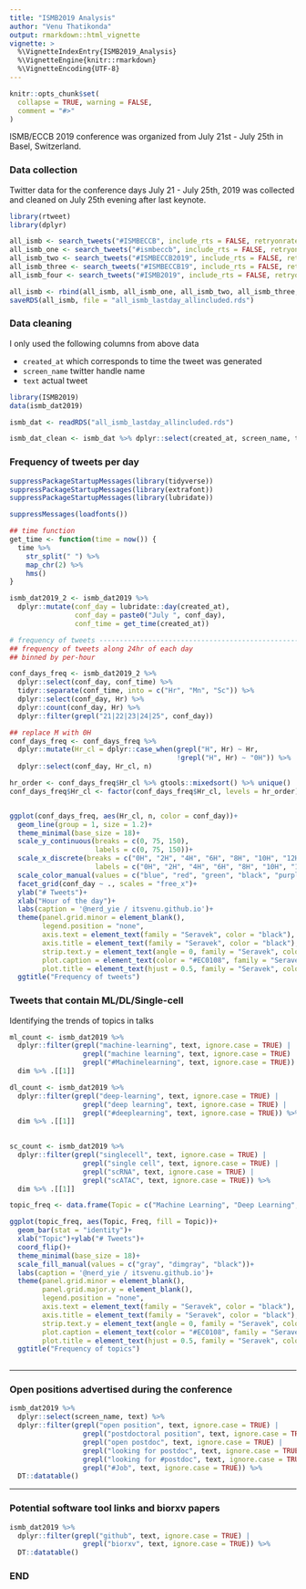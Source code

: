```yaml
---
title: "ISMB2019 Analysis"
author: "Venu Thatikonda"
output: rmarkdown::html_vignette
vignette: >
  %\VignetteIndexEntry{ISMB2019_Analysis}
  %\VignetteEngine{knitr::rmarkdown}
  %\VignetteEncoding{UTF-8}
---
```


```r
knitr::opts_chunk$set(
  collapse = TRUE, warning = FALSE,
  comment = "#>"
)
```

ISMB/ECCB 2019 conference was organized from July 21st - July 25th in Basel, Switzerland.

### Data collection

Twitter data for the conference days July 21 - July 25th, 2019 was collected and cleaned on July 25th evening after last keynote.

```r
library(rtweet)
library(dplyr)

all_ismb <- search_tweets("#ISMBECCB", include_rts = FALSE, retryonratelimit = TRUE)
all_ismb_one <- search_tweets("#ismbeccb", include_rts = FALSE, retryonratelimit = TRUE)
all_ismb_two <- search_tweets("#ISMBECCB2019", include_rts = FALSE, retryonratelimit = TRUE)
all_ismb_three <- search_tweets("#ISMBECCB19", include_rts = FALSE, retryonratelimit = TRUE)
all_ismb_four <- search_tweets("#ISMB2019", include_rts = FALSE, retryonratelimit = TRUE)

all_ismb <- rbind(all_ismb, all_ismb_one, all_ismb_two, all_ismb_three, all_ismb_four) %>% unique()
saveRDS(all_ismb, file = "all_ismb_lastday_allincluded.rds")

```


### Data cleaning

I only used the following columns from above data

* `created_at` which corresponds to time the tweet was generated
* `screen_name` twitter handle name
* `text` actual tweet

```r
library(ISMB2019)
data(ismb_dat2019)

```

```r
ismb_dat <- readRDS("all_ismb_lastday_allincluded.rds")

ismb_dat_clean <- ismb_dat %>% dplyr::select(created_at, screen_name, text)
```


### Frequency of tweets per day


```r
suppressPackageStartupMessages(library(tidyverse))
suppressPackageStartupMessages(library(extrafont))
suppressPackageStartupMessages(library(lubridate))

suppressMessages(loadfonts())

## time function
get_time <- function(time = now()) {
  time %>%
    str_split(" ") %>%
    map_chr(2) %>%
    hms()
}

ismb_dat2019_2 <- ismb_dat2019 %>% 
  dplyr::mutate(conf_day = lubridate::day(created_at),
                conf_day = paste0("July ", conf_day),
                conf_time = get_time(created_at))  

# frequency of tweets -----------------------------------------------------
## frequency of tweets along 24hr of each day
## binned by per-hour

conf_days_freq <- ismb_dat2019_2 %>% 
  dplyr::select(conf_day, conf_time) %>% 
  tidyr::separate(conf_time, into = c("Hr", "Mn", "Sc")) %>% 
  dplyr::select(conf_day, Hr) %>% 
  dplyr::count(conf_day, Hr) %>% 
  dplyr::filter(grepl("21|22|23|24|25", conf_day)) 

## replace M with 0H
conf_days_freq <- conf_days_freq %>% 
  dplyr::mutate(Hr_cl = dplyr::case_when(grepl("H", Hr) ~ Hr,
                                         !grepl("H", Hr) ~ "0H")) %>% 
  dplyr::select(conf_day, Hr_cl, n) 

hr_order <- conf_days_freq$Hr_cl %>% gtools::mixedsort() %>% unique()
conf_days_freq$Hr_cl <- factor(conf_days_freq$Hr_cl, levels = hr_order)


ggplot(conf_days_freq, aes(Hr_cl, n, color = conf_day))+
  geom_line(group = 1, size = 1.2)+
  theme_minimal(base_size = 18)+
  scale_y_continuous(breaks = c(0, 75, 150),
                     labels = c(0, 75, 150))+
  scale_x_discrete(breaks = c("0H", "2H", "4H", "6H", "8H", "10H", "12H", "14H", "16H", "18H", "20H", "22H"),
                     labels = c("0H", "2H", "4H", "6H", "8H", "10H", "12H", "14H", "16H", "18H", "20H", "22H"))+
  scale_color_manual(values = c("blue", "red", "green", "black", "purple"))+
  facet_grid(conf_day ~ ., scales = "free_x")+
  ylab("# Tweets")+
  xlab("Hour of the day")+
  labs(caption = '@nerd_yie / itsvenu.github.io')+
  theme(panel.grid.minor = element_blank(),
        legend.position = "none",
        axis.text = element_text(family = "Seravek", color = "black"),
        axis.title = element_text(family = "Seravek", color = "black"),
        strip.text.y = element_text(angle = 0, family = "Seravek", color = "red"),
        plot.caption = element_text(color = "#EC0108", family = "Seravek"),
        plot.title = element_text(hjust = 0.5, family = "Seravek", color = "#EC0108"))+
  ggtitle("Frequency of tweets")

```

### Tweets that contain ML/DL/Single-cell

Identifying the trends of topics in talks

```r
ml_count <- ismb_dat2019 %>% 
  dplyr::filter(grepl("machine-learning", text, ignore.case = TRUE) | 
                  grepl("machine learning", text, ignore.case = TRUE) | 
                  grepl("#Machinelearning", text, ignore.case = TRUE)) %>%
  dim %>% .[[1]]

dl_count <- ismb_dat2019 %>% 
  dplyr::filter(grepl("deep-learning", text, ignore.case = TRUE) | 
                  grepl("deep learning", text, ignore.case = TRUE) | 
                  grepl("#deeplearning", text, ignore.case = TRUE)) %>% 
  dim %>% .[[1]]
  

sc_count <- ismb_dat2019 %>% 
  dplyr::filter(grepl("singlecell", text, ignore.case = TRUE) | 
                  grepl("single cell", text, ignore.case = TRUE) | 
                  grepl("scRNA", text, ignore.case = TRUE) | 
                  grepl("scATAC", text, ignore.case = TRUE)) %>% 
  dim %>% .[[1]]

topic_freq <- data.frame(Topic = c("Machine Learning", "Deep Learning", "Single-cell*"), Freq = c(ml_count, dl_count, sc_count))

ggplot(topic_freq, aes(Topic, Freq, fill = Topic))+
  geom_bar(stat = "identity")+
  xlab("Topic")+ylab("# Tweets")+
  coord_flip()+
  theme_minimal(base_size = 18)+
  scale_fill_manual(values = c("gray", "dimgray", "black"))+
  labs(caption = '@nerd_yie / itsvenu.github.io')+
  theme(panel.grid.minor = element_blank(),
        panel.grid.major.y = element_blank(),
        legend.position = "none",
        axis.text = element_text(family = "Seravek", color = "black"),
        axis.title = element_text(family = "Seravek", color = "black"),
        strip.text.y = element_text(angle = 0, family = "Seravek", color = "red"),
        plot.caption = element_text(color = "#EC0108", family = "Seravek"),
        plot.title = element_text(hjust = 0.5, family = "Seravek", color = "#EC0108"))+
  ggtitle("Frequency of topics")
  
```

--------------------------------

### Open positions advertised during the conference

```r
ismb_dat2019 %>% 
  dplyr::select(screen_name, text) %>% 
  dplyr::filter(grepl("open position", text, ignore.case = TRUE) | 
                  grepl("postdoctoral position", text, ignore.case = TRUE) |
                  grepl("open postdoc", text, ignore.case = TRUE) |
                  grepl("looking for postdoc", text, ignore.case = TRUE) |
                  grepl("looking for #postdoc", text, ignore.case = TRUE) |
                  grepl("#Job", text, ignore.case = TRUE)) %>% 
  DT::datatable()
```

---------------------------------------------

### Potential software tool links and biorxv papers

```r
ismb_dat2019 %>% 
  dplyr::filter(grepl("github", text, ignore.case = TRUE) | 
                  grepl("biorxv", text, ignore.case = TRUE)) %>% 
  DT::datatable()
```

### END

